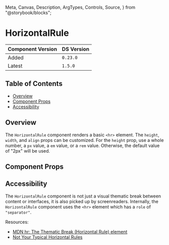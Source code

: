   Meta,
  Canvas,
  Description,
  ArgTypes,
  Controls,
  Source,
} from "@storybook/blocks";


<Meta of={HorizontalRuleStories} />

# HorizontalRule

| Component Version | DS Version |
| ----------------- | ---------- |
| Added             | `0.23.0`   |
| Latest            | `1.5.0`    |

## Table of Contents

- [Overview](#overview)
- [Component Props](#component-props)
- [Accessibility](#accessibility)

## Overview

<Description of={HorizontalRuleStories} />

The `HorizontalRule` component renders a basic `<hr>` element. The `height`,
`width`, and `align` props can be customized. For the `height` prop, use a whole
number, a `px` value, a `em` value, or a `rem` value. Otherwise, the default
value of "2px" will be used.

## Component Props

<Canvas of={HorizontalRuleStories.WithControls} />

<ArgTypes of={HorizontalRuleStories.WithControls} />

## Accessibility

The `HorizontalRule` component is not just a visual thematic break between
content or interfaces, it is also picked up by screenreaders. Internally, the
`HorizontalRule` component uses the `<hr>` element which has a `role` of
`"separator"`.

Resources:

- [MDN hr: The Thematic Break (Horizontal Rule) element](https://developer.mozilla.org/en-US/docs/Web/HTML/Element/hr)
- [Not Your Typical Horizontal Rules](https://www.sarasoueidan.com/blog/horizontal-rules/#)
